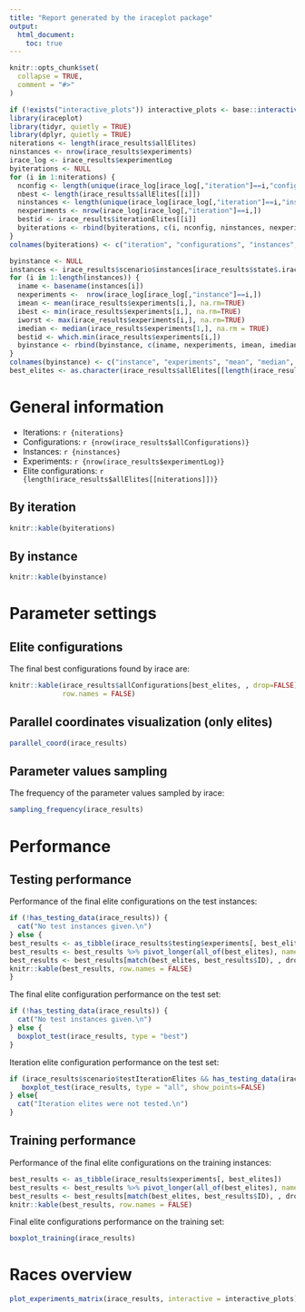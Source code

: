 ```yaml
---
title: "Report generated by the iraceplot package"
output: 
  html_document:
    toc: true
---
```


```r
knitr::opts_chunk$set(
  collapse = TRUE,
  comment = "#>"
)
```

```r
if (!exists("interactive_plots")) interactive_plots <- base::interactive() 
library(iraceplot)
library(tidyr, quietly = TRUE)
library(dplyr, quietly = TRUE)
niterations <- length(irace_results$allElites)
ninstances <- nrow(irace_results$experiments)
irace_log <- irace_results$experimentLog
byiterations <- NULL
for (i in 1:niterations) {
  nconfig <- length(unique(irace_log[irace_log[,"iteration"]==i,"configuration"]))
  nbest <- length(irace_results$allElites[[i]])
  ninstances <- length(unique(irace_log[irace_log[,"iteration"]==i,"instance"]))
  nexperiments <- nrow(irace_log[irace_log[,"iteration"]==i,])
  bestid <- irace_results$iterationElites[[i]]
  byiterations <- rbind(byiterations, c(i, nconfig, ninstances, nexperiments, nbest, bestid))
}
colnames(byiterations) <- c("iteration", "configurations", "instances", "experiments", "elites", "best id")

byinstance <- NULL
instances <- irace_results$scenario$instances[irace_results$state$.irace$instancesList[1:ninstances, "instance"]]
for (i in 1:length(instances)) {
  iname <- basename(instances[i])
  nexperiments <-  nrow(irace_log[irace_log[,"instance"]==i,])
  imean <- mean(irace_results$experiments[i,], na.rm=TRUE)
  ibest <- min(irace_results$experiments[i,], na.rm=TRUE)
  iworst <- max(irace_results$experiments[i,], na.rm=TRUE)
  imedian <- median(irace_results$experiments[1,], na.rm = TRUE)
  bestid <- which.min(irace_results$experiments[i,])
  byinstance <- rbind(byinstance, c(iname, nexperiments, imean, imedian, ibest, iworst, bestid))
}
colnames(byinstance) <- c("instance", "experiments", "mean", "median", "best", "worst", "best id" )
best_elites <- as.character(irace_results$allElites[[length(irace_results$allElites)]])
```

# General information

- Iterations: `r {niterations}`
- Configurations: `r {nrow(irace_results$allConfigurations)}`
- Instances: `r {ninstances}`
- Experiments: `r {nrow(irace_results$experimentLog)}`
- Elite configurations: `r {length(irace_results$allElites[[niterations]])}`

## By iteration

```r
knitr::kable(byiterations)
```

## By instance

```r
knitr::kable(byinstance)
```





# Parameter settings
## Elite configurations

The final best configurations found by irace are:

```r
knitr::kable(irace_results$allConfigurations[best_elites, , drop=FALSE],
             row.names = FALSE)
```

## Parallel coordinates visualization (only elites)

```r
parallel_coord(irace_results)
```

## Parameter values sampling
The frequency of the parameter values sampled by irace:

```r
sampling_frequency(irace_results)
```



# Performance

## Testing performance

Performance of the final elite configurations on the test instances:

```r
if (!has_testing_data(irace_results)) {
  cat("No test instances given.\n")
} else {
best_results <- as_tibble(irace_results$testing$experiments[, best_elites])
best_results <- best_results %>% pivot_longer(all_of(best_elites), names_to="ID") %>% group_by(ID) %>% summarise(n_instances = sum(!is.na(value)), mean = mean(value), sd = sd(value), median = median(value), min = min(value), max = max(value))
best_results <- best_results[match(best_elites, best_results$ID), , drop = FALSE]
knitr::kable(best_results, row.names = FALSE)
}
```

The final elite configuration performance on the test set:

```r
if (!has_testing_data(irace_results)) {
  cat("No test instances given.\n")
} else {
  boxplot_test(irace_results, type = "best")
}
```

Iteration elite configuration performance on the test set:

```r
if (irace_results$scenario$testIterationElites && has_testing_data(irace_results)) {
   boxplot_test(irace_results, type = "all", show_points=FALSE)
} else{
  cat("Iteration elites were not tested.\n")
}
```

## Training performance 

Performance of the final elite configurations on the training instances:

```r
best_results <- as_tibble(irace_results$experiments[, best_elites])
best_results <- best_results %>% pivot_longer(all_of(best_elites), names_to="ID") %>% group_by(ID) %>% summarise(n_instances = sum(!is.na(value)), mean = mean(value), sd = sd(value), median = median(value), min = min(value), max = max(value))
best_results <- best_results[match(best_elites, best_results$ID), , drop = FALSE]
knitr::kable(best_results, row.names = FALSE)
```

Final elite configurations performance on the training set:

```r
boxplot_training(irace_results)
```

# Races overview

```r
plot_experiments_matrix(irace_results, interactive = interactive_plots)
```


